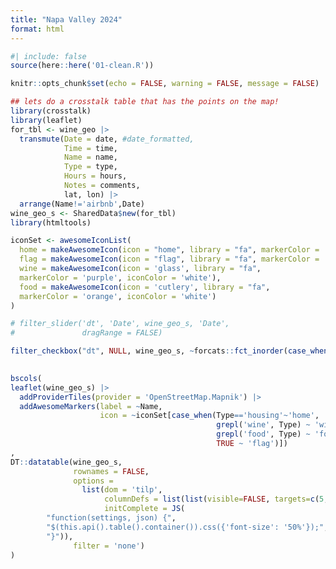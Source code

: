 ```yaml
---
title: "Napa Valley 2024"
format: html
---
```


```r
#| include: false
source(here::here('01-clean.R'))

knitr::opts_chunk$set(echo = FALSE, warning = FALSE, message = FALSE)

## lets do a crosstalk table that has the points on the map!
library(crosstalk)
library(leaflet)
for_tbl <- wine_geo |>
  transmute(Date = date, #date_formatted,
            Time = time,
            Name = name,
            Type = type,
            Hours = hours,
            Notes = comments,
            lat, lon) |>
  arrange(Name!='airbnb',Date)
wine_geo_s <- SharedData$new(for_tbl)
library(htmltools)

```



::: {.column-screen-inset}


```r

iconSet <- awesomeIconList(
  home = makeAwesomeIcon(icon = "home", library = "fa", markerColor = 'red', iconColor = 'white'),
  flag = makeAwesomeIcon(icon = "flag", library = "fa", markerColor = 'blue', iconColor = 'white'),
  wine = makeAwesomeIcon(icon = 'glass', library = "fa",
  markerColor = 'purple', iconColor = 'white'),
  food = makeAwesomeIcon(icon = 'cutlery', library = "fa",
  markerColor = 'orange', iconColor = 'white')
)

# filter_slider('dt', 'Date', wine_geo_s, 'Date',
#               dragRange = FALSE)

filter_checkbox("dt", NULL, wine_geo_s, ~forcats::fct_inorder(case_when(Name=='airbnb'~'AirBnB',
                                                                        is.na(Date) ~ 'Unspecified', TRUE ~ format(Date,'%a %b %d'))), inline = TRUE)

bscols(
leaflet(wine_geo_s) |>
  addProviderTiles(provider = 'OpenStreetMap.Mapnik') |>
  addAwesomeMarkers(label = ~Name,
                    icon = ~iconSet[case_when(Type=='housing'~'home',
                                              grepl('wine', Type) ~ 'wine',
                                              grepl('food', Type) ~ 'food',
                                              TRUE ~ 'flag')])
,
DT::datatable(wine_geo_s, 
              rownames = FALSE,
              options = 
                list(dom = 'tilp',
                     columnDefs = list(list(visible=FALSE, targets=c(5,6))),
                     initComplete = JS(
        "function(settings, json) {",
        "$(this.api().table().container()).css({'font-size': '50%'});",
        "}")),
              filter = 'none')
)

```

:::

